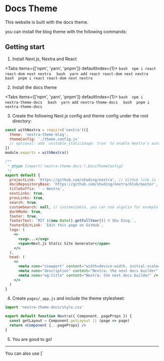 # Docs Theme


<Callout>This website is built with the docs theme.</Callout>

you can install the blog theme with the following commands:

## Getting start

1. Install Next.js, Nextra and React

<Tabs items={['npm', 'yarn', 'pnpm']} defaultIndex={1}>
  <Tab>
    ```bash 
    npm i react react-dom next nextra 
    ```
  </Tab>
  <Tab>
    ```bash 
    yarn add react react-dom next nextra 
    ```
  </Tab>
  <Tab>
    ```bash 
    pnpm i react react-dom next nextra
    ```
  </Tab>
</Tabs>

2. Install the docs theme

<Tabs items={['npm', 'yarn', 'pnpm']} defaultIndex={1}>
  <Tab>
    ```bash 
    npm i nextra-theme-docs 
    ```
  </Tab>
  <Tab>
    ```bash 
    yarn add nextra-theme-docs 
    ```
  </Tab>
  <Tab>
    ```bash 
    pnpm i nextra-theme-docs 
    ```
  </Tab>
</Tabs>

3. Create the following Next.js config and theme config under the root directory:

```jsx filename="next.config.js"
const withNextra = require('nextra')({
  theme: 'nextra-theme-blog',
  themeConfig: './theme.config.js'
  // optional: add `unstable_staticImage: true` to enable Nextra's auto image import
})
module.exports = withNextra()
```

```jsx filename="theme.config.js"
/**
 * @type {import('nextra-theme-docs').DocsThemeConfig}
 */
export default {
  projectLink: 'https://github.com/shuding/nextra', // GitHub link in the navbar
  docsRepositoryBase: 'https://github.com/shuding/nextra/blob/master', // base URL for the docs repository
  titleSuffix: ' – Nextra',
  nextLinks: true,
  prevLinks: true,
  search: true,
  customSearch: null, // customizable, you can use algolia for example
  darkMode: true,
  footer: true,
  footerText: `MIT ${new Date().getFullYear()} © Shu Ding.`,
  footerEditLink: `Edit this page on GitHub`,
  logo: (
    <>
      <svg>...</svg>
      <span>Next.js Static Site Generator</span>
    </>
  ),
  head: (
    <>
      <meta name="viewport" content="width=device-width, initial-scale=1.0" />
      <meta name="description" content="Nextra: the next docs builder" />
      <meta name="og:title" content="Nextra: the next docs builder" />
    </>
  )
}
```

4. Create `pages/_app.js` and include the theme stylesheet:

```jsx filename="_app.js"
import 'nextra-theme-docs/style.css'

export default function Nextra({ Component, pageProps }) {
  const getLayout = Component.getLayout || (page => page)
  return <Component {...pageProps} />
}
```

5. You are good to go!

---

<Callout>
You can also use [`<style jsx>`](https://nextjs.org/docs/basic-features/built-in-css-support#css-in-js) to style elements inside `theme.config.js`.
</Callout>
